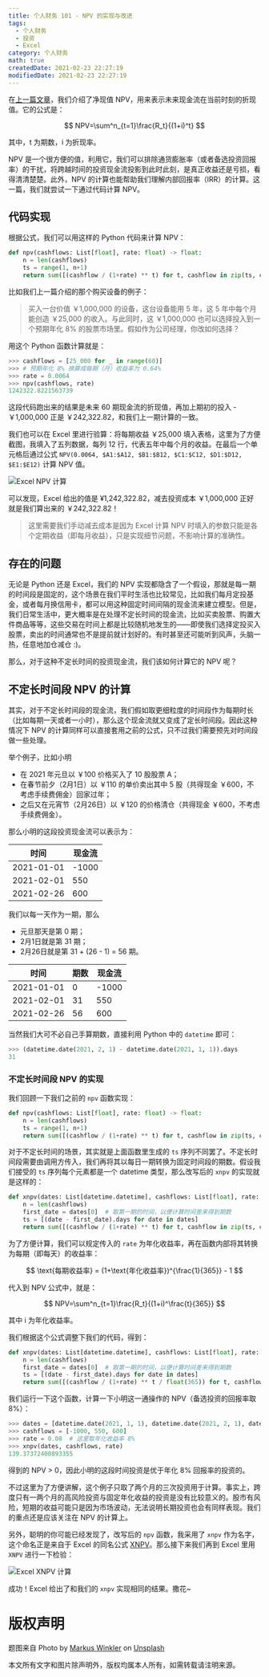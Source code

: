 ```yaml
---
title: 个人财务 101 - NPV 的实现与改进
tags:
  - 个人财务
  - 投资
  - Excel
category: 个人财务
math: true
createdDate: 2021-02-23 22:27:19
modifiedDate: 2021-02-23 22:27:19
---
```


在[上一篇文章](/posts/personal-finance-101-rate-of-return)，我们介绍了净现值 NPV，用来表示未来现金流在当前时刻的折现值。它的公式是：

$$
NPV=\sum^n_{t=1}\frac{R_t}{(1+i)^t}
$$

其中，t 为期数，i 为折现率。

NPV 是一个很方便的值，利用它，我们可以排除通货膨胀率（或者备选投资回报率）的干扰，将跨越时间的投资现金流投影到此时此刻，是真正收益还是亏损，看得清清楚楚。此外，NPV 的计算也能帮助我们理解内部回报率（IRR）的计算。这一篇，我们就尝试一下通过代码计算 NPV。



## 代码实现
根据公式，我们可以用这样的 Python 代码来计算 NPV：

```python
def npv(cashflows: List[float], rate: float) -> float:
    n = len(cashflows)
    ts = range(1, n+1)
    return sum([(cashflow / (1+rate) ** t) for t, cashflow in zip(ts, cashflows)])
```

比如我们上一篇介绍的那个购买设备的例子：

> 买入一台价值 ￥1,000,000 的设备，这台设备能用 5 年，这 5 年中每个月能创造 ￥25,000 的收入。与此同时，这 ￥1,000,000 也可以选择投入到一个预期年化 8% 的股票市场里。假如作为公司经理，你改如何选择？


用这个 Python 函数计算就是：
```python
>>> cashflows = [25_000 for _ in range(60)]
>>> # 预期年化 8% 换算成每期（月）收益率为 0.64%
>>> rate = 0.0064
>>> npv(cashflows, rate)
1242322.8221563739
```
这段代码跑出来的结果是未来 60 期现金流的折现值，再加上期初的投入 -￥1,000,000 正是 ￥242,322.82，和我们上一期计算的一致。

我们也可以在 Excel 里进行验算：将每期收益 ￥25,000 填入表格，这里为了方便截图，我填入了五列数据，每列 12 行，代表五年中每个月的收益。在最后一个单元格后通过公式 `NPV(0.0064, $A1:$A12, $B1:$B12, $C1:$C12, $D1:$D12, $E1:$E12)` 计算 NPV 值。

![Excel NPV 计算](https://blog.mengqi.life/images/personal-finance-101-xnpv/Excel-NPV.png)


可以发现，Excel 给出的值是 ¥1,242,322.82，减去投资成本 ￥1,000,000 正好就是我们算出来的 ￥242,322.82！

> 这里需要我们手动减去成本是因为 Excel 计算 NPV 时填入的参数只能是各个定期收益（即每月收益），只是实现细节问题，不影响计算的准确性。

## 存在的问题

无论是 Python 还是 Excel，我们的 NPV 实现都隐含了一个假设，那就是每一期的时间段是固定的，这个场景在我们平时生活也比较常见，比如我们每月定投基金，或者每月换信用卡，都可以用这种固定时间间隔的现金流来建立模型。但是，我们日常生活中，更大概率是在处理不定长时间的现金流，比如买卖股票、购置大件商品等等，这些交易在时间上都是比较随机地发生的——即使我们选择定投买入股票，卖出的时间通常也不是提前就计划好的。有时甚至还可能听到风声，头脑一热，任意地加仓减仓 :)。

那么，对于这种不定长时间的投资现金流，我们该如何计算它的 NPV 呢？

## 不定长时间段 NPV 的计算
其实，对于不定长时间段的现金流，我们假如取更细粒度的时间段作为每期时长（比如每期一天或者一小时），那么这个现金流就又变成了定长时间段。因此这种情况下 NPV 的计算同样可以直接套用之前的公式，只不过我们需要预先对时间段做一些处理。

举个例子，比如小明
* 在 2021 年元旦以 ￥100 价格买入了 10 股股票 A；
* 在春节前夕（2月1日）以 ￥110 的单价卖出其中 5 股（共得现金 ￥600，不考虑手续费佣金）回家过年；
* 之后又在元宵节（2月26日）以 ￥120 的价格清仓（共得现金 ￥600，不考虑手续费佣金）。

那么小明的这段投资现金流可以表示为：

|    时间   | 现金流|
|----------|------|
|2021-01-01| -1000|
|2021-02-01|   550|
|2021-02-26|   600|

我们以每一天作为一期，那么
* 元旦那天是第 0 期；
* 2月1日就是第 31 期；
* 2月26日就是第 31 + (26 - 1) = 56 期。

|    时间   |期数| 现金流|
|----------|----|------|
|2021-01-01|  0 | -1000|
|2021-02-01| 31 |   550|
|2021-02-26| 56 |   600|

当然我们大可不必自己手算期数，直接利用 Python 中的 `datetime` 即可：

```python
>>> (datetime.date(2021, 2, 1) - datetime.date(2021, 1, 1)).days
31
```

### 不定长时间段 NPV 的实现
我们回顾一下我们之前的 `npv` 函数实现：

```python
def npv(cashflows: List[float], rate: float) -> float:
    n = len(cashflows)
    ts = range(1, n+1)
    return sum([(cashflow / (1+rate) ** t) for t, cashflow in zip(ts, cashflows)])
```

对于不定长时间的场景，其实就是上面函数里生成的 `ts` 序列不同罢了。不定长时间段需要由调用方传入，我们再将其以每日一期转换为固定时间段的期数。假设我们接受的 `ts` 序列每个元素都是一个 datetime 类型，那么改写后的 `xnpv` 的实现就是这样的：

```python
def xnpv(dates: List[datetime.datetime], cashflows: List[float], rate: float) -> float:
    n = len(cashflows)
    first_date = dates[0]  # 取第一期的时间，以便计算时间差来得到期数
    ts = [(date - first_date).days for date in dates]
    return sum([(cashflow / (1+rate) ** t) for t, cashflow in zip(ts, cashflows)])
```

为了方便计算，我们可以规定传入的 `rate` 为年化收益率，再在函数内部将其转换为每期（即每天）的收益率：

$$
\text{每期收益率} = (1+\text{年化收益率})^{\frac{1}{365}} - 1
$$

代入到 NPV 公式中，就是：

$$
NPV=\sum^n_{t=1}\frac{R_t}{(1+i)^\frac{t}{365}}
$$

其中 i 为年化收益率。

我们根据这个公式调整下我们的代码，得到：
```python
def xnpv(dates: List[datetime.datetime], cashflows: List[float], rate: float) -> float:
    n = len(cashflows)
    first_date = dates[0]  # 取第一期的时间，以便计算时间差来得到期数
    ts = [(date - first_date).days for date in dates]
    return sum([(cashflow / (1+rate) ** t / float(365)) for t, cashflow in zip(ts, cashflows)])
```

我们运行一下这个函数，计算一下小明这一通操作的 NPV（备选投资的回报率取 8%）：
```python
>>> dates = [datetime.date(2021, 1, 1), datetime.date(2021, 2, 1), datetime.date(2021, 2, 26)]
>>> cashflows = [-1000, 550, 600]
>>> rate = 0.08  # 这里取年化收益率 8%
>>> xnpv(dates, cashflows, rate)
139.37372400893355
```

得到的 NPV > 0，因此小明的这段时间投资是优于年化 8% 回报率的投资的。

不过这里为了方便讲解，这个例子只取了两个月的三次投资用于计算。事实上，跨度只有一两个月的高风险投资与固定年化收益的投资是没有比较意义的。股市有风险，短期的收益可能只是因为市场波动，无法说明长期投资也会有同样表现。我们的重点还是应该关注在 NPV 的计算上。

另外，聪明的你可能已经发现了，改写后的 `npv` 函数，我采用了 `xnpv` 作为名字，这个命名正是来自于 Excel 的同名公式 [XNPV](https://support.microsoft.com/en-us/office/xnpv-function-1b42bbf6-370f-4532-a0eb-d67c16b664b7)。那么接下来我们再到 Excel 里用 `XNPV` 进行一下检验：

![Excel XNPV 计算 ](https://blog.mengqi.life/images/personal-finance-101-xnpv/Excel-XNPV.png)

成功！Excel 给出了和我们的 `xnpv` 实现相同的结果。撒花~

# 版权声明
题图来自 <span>Photo by <a href="https://unsplash.com/@markuswinkler?utm_source=unsplash&amp;utm_medium=referral&amp;utm_content=creditCopyText">Markus Winkler</a> on <a href="https://unsplash.com/?utm_source=unsplash&amp;utm_medium=referral&amp;utm_content=creditCopyText">Unsplash</a></span>

本文所有文字和图片除声明外，版权均属本人所有，如需转载请注明来源。
